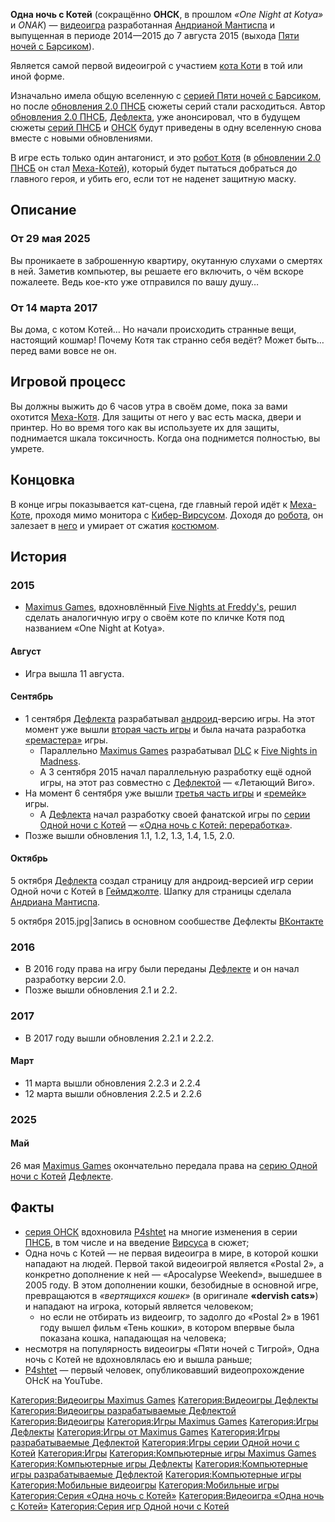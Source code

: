 {{Карточка_игры
|Название                = Одна ночь с Котей
|Значок                  = [[Файл:Значок ОНСК.png|100px]]
|Подпись значка          = Значок игры
|Изображение             = Главное меню ОНСК.PNG
|Подпись                 = Главное меню игры
|Оригинальное название   = One Night at Kotya
|Другое название         = Ночь с Котей
|Разработчики            = [[Дефлекта]], [[Андриана Мантиспа]]
|Сценаристы              = [[Андриана Мантиспа]], [[P4shtet]], [[Дефлекта]]
|Художники               = [[Дефлекта]], [[Андриана Мантиспа]]
|Создатели               = [[Дефлекта]], [[Андриана Мантиспа]]
|Автор                   = [[Андриана Мантиспа]]
|Переводчики             = [[Дефлекта]], [[Андриана Мантиспа]]
|Издатели                = [[Дефлекта]], [[Other Games Production]], [[Андриана Мантиспа]]
|Дата выхода             = в периоде 2014—2015 до 7 августа 2015 (выхода [[Пять ночей с Барсиком|Пяти ночей с Барсиком]])
|движок                  = Clickteam Fusion 2.5
|ОС                      = [[Windows]]
|Вики на Фэндоме         = * [https://five-nights-with-barsik.fandom.com/ru/wiki/ русская вики],
* [https://five-nights-with-barsik.fandom.com/wiki/ английская вики].
|Сообщество ВКонтакте    = https://vk.com/fivenightswithbarsik
|Сообщество в Геймджолте = https://gamejolt.com/c/fnwbarsik-uzhyfv
|Страница в Геймджолте   = https://gamejolt.com/games/onwk2015/996311
|Дата выхода 2.0         = 2016
|Следующая               = [[Одна ночь с Котей — 2]]
}}'''Одна ночь с Котей''' (сокращённо '''ОНСК''', в прошлом ''«One Night at Kotya»'' и ''ONAK'') — [[:Категория:Видеоигры|видеоигра]] разработанная [[Андриана Мантиспа|Андрианой Мантиспа]] и выпущенная в периоде 2014—2015 до 7 августа 2015 (выхода [[Пять ночей с Барсиком|Пяти ночей с Барсиком]]).

Является самой первой видеоигрой с участием [[Котя в реальности|кота Коти]] в той или иной форме.

Изначально имела общую вселенную с [[Серия Пяти ночей с Барсиком|серией Пяти ночей с Барсиком]], но после [[Обновление 2.0 Пяти ночей с Барсиком|обновления 2.0 ПНСБ]] сюжеты серий стали расходиться. Автор [[Обновление 2.0 Пяти ночей с Барсиком|обновления 2.0 ПНСБ]], [[Дефлекта]], уже анонсировал, что в будущем сюжеты [[Серия Пяти ночей с Барсиком|серий ПНСБ]] и [[Серия Одной ночи с Котей|ОНСК]] будут приведены в одну вселенную снова вместе с новыми обновлениями.

В игре есть только один антагонист, и это [[Меха-Котя|робот Котя]] (в [[Обновление 2.0 Пяти ночей с Барсиком|обновлении 2.0 ПНСБ]] он стал [[Меха-Котя|Меха-Котей]]), который будет пытаться добраться до главного героя, и убить его, если тот не наденет защитную маску.

== Описание ==

=== От 29 мая 2025 ===
Вы проникаете в заброшенную квартиру, окутанную слухами о смертях в ней. Заметив компьютер, вы решаете его включить, о чём вскоре пожалеете. Ведь кое-кто уже отправился по вашу душу…

=== От 14 марта 2017 ===
Вы дома, с котом Котей… Но начали происходить странные вещи, настоящий кошмар! Почему Котя так странно себя ведёт? Может быть… перед вами вовсе не он.

== Игровой процесс ==
Вы должны выжить до 6 часов утра в своём доме, пока за вами охотится [[Меха-Котя|Меха-Котя]]. Для защиты от него у вас есть маска, двери и принтер. Но во время того как вы используете их для защиты, поднимается шкала токсичность. Когда она поднимется полностью, вы умрете.

== Концовка ==
В конце игры показывается кат-сцена, где главный герой идёт к [[Меха-Котя|Меха-Коте]], проходя мимо монитора с [[Кибер-Вирсус|Кибер-Вирсусом]]. Доходя до [[Меха-Котя|робота]], он залезает в [[Меха-Котя|него]] и умирает от сжатия [[Меха-Котя|костюмом]].

== История ==

=== 2015 ===
* [[Maximus Games]], вдохновлённый [[Серия Five Nights at Freddy's|Five Nights at Freddy's]], решил сделать аналогичную игру о своём коте по кличке Котя под названием «One Night at Kotya».

==== Август ====
* Игра вышла 11 августа.

==== Сентябрь ====
* 1 сентября [[Дефлекта]] разрабатывал [[Android|андроид]]-версию игры. На этот момент уже вышли [[Одна ночь с Котей — 2|вторая часть игры]] и была начата разработка [[«Ремастер» Одной ночи с Котей|«ремастера»]] игры.
** Параллельно [[Maximus Games]] разрабатывал [[Five Nights in Madness DLC|DLC]] к [[Five Nights in Madness]].
** А 3 сентября 2015 начал параллельную разработку ещё одной игры, на этот раз совместно с [[Дефлекта|Дефлектой]] — «Летающий Виго».
* На момент 6 сентября уже вышли [[Одна ночь с Котей — 3|третья часть игры]] и [[«Ремейк» Одной ночи с Котей|«ремейк»]] игры.
** А [[Дефлекта]] начал разработку своей фанатской игры по [[Серия Одной ночи с Котей|серии Одной ночи с Котей]] — [[Одна ночь с Котей: переработка|«Одна ночь с Котей: переработка»]].
* Позже вышли обновления 1.1, 1.2, 1.3, 1.4, 1.5, 2.0.

==== Октябрь ====
5 октября [[Дефлекта]] создал страницу для андроид-версией игр серии Одной ночи с Котей в [[Геймджолт|Геймджолте]]. Шапку для страницы сделала [[Андриана Мантиспа]].

<gallery>
5 октября 2015.jpg|Запись в основном сообшестве Дефлекты [[ВКонтакте]]
</gallery>

=== 2016 ===
* В 2016 году права на игру были переданы [[Дефлекта|Дефлекте]] и он начал разработку версии 2.0.
* Позже вышли обновления 2.1 и 2.2.

=== 2017 ===
* В 2017 году вышли обновления 2.2.1 и 2.2.2.

==== Март ====
* 11 марта вышли обновления 2.2.3 и 2.2.4
* 12 марта вышли обновления 2.2.5 и 2.2.6

=== 2025 ===

==== Май ====
26 мая [[Maximus Games]] окончательно передала права на [[Серия Одной ночи с Котей|серию Одной ночи с Котей]] [[Дефлекта|Дефлекте]].

== Факты ==
* [[Серия Одной ночи с Котей|cерия ОНСК]] вдохновила [[P4shtet]] на многие изменения в серии [[Пять ночей с Барсиком|ПНСБ]], в том числе и на введение [[Вирсус]]а в сюжет;
* Одна ночь с Котей — не первая видеоигра в мире, в которой кошки нападают на людей. Первой такой видеоигрой является «Postal 2», а конкретно дополнение к ней — «Apocalypse Weekend», вышедшее в 2005 году. В этом дополнении кошки, безобидные в основной игре, превращаются в ''«вертящихся кошек»'' (в оригинале '''«dervish cats»''') и нападают на игрока, который является человеком;
** но если не отбирать из видеоигр, то задолго до «Postal 2» в 1961 году вышел фильм «Тень кошки», в котором впервые была показана кошка, нападающая на человека;
* несмотря на популярность видеоигры «Пяти ночей с Тигрой», Одна ночь с Котей не вдохновлялась ею и вышла раньше;
* [[P4shtet]] — первый человек, опубликовавший видеопрохождение ОНсК на YouTube.

{{Навигационная панель игр Дефлекты}}
{{Навигационная панель игр Андрианы Мантиспа}}
{{Навигационная панель игр}}

{{DISPLAYTITLE:Одна ночь с Котей}}

[[Категория:Видеоигры Maximus Games]]
[[Категория:Видеоигры Дефлекты]]
[[Категория:Видеоигры разрабатываемые Дефлектой]]
[[Категория:Видеоигры]]
[[Категория:Игры Maximus Games]]
[[Категория:Игры Дефлекты]]
[[Категория:Игры от Maximus Games]]
[[Категория:Игры разрабатываемые Дефлектой]]
[[Категория:Игры серии Одной ночи с Котей]]
[[Категория:Игры]]
[[Категория:Компьютерные игры Maximus Games]]
[[Категория:Компьютерные игры Дефлекты]]
[[Категория:Компьютерные игры разрабатываемые Дефлектой]]
[[Категория:Компьютерные игры]]
[[Категория:Мобильные видеоигры]]
[[Категория:Мобильные игры]]
[[Категория:Серия «Одна ночь с Котей»]]
[[Категория:Видеоигра «Одна ночь с Котей»]]
[[Категория:Серия игр Одной ночи с Котей]]
